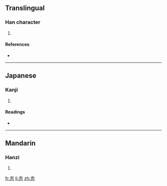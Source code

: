 ==Translingual==

===Han character===
{{Han char|rn=61|rad=心|as=05|sn=9|four=|canj=十口心 (JRP)}}

# {{defn|Han|sort=心05}}

====References====
* {{Han ref|kx=0380.210|dkj=10453|dj=0708.210|hdz=42279.070|uh=6018|ud=24600}}

----

==Japanese==

===Kanji===
{{ja-kanji|grade=|rs=心05}}

# {{defn|Japanese|sort=心05}}

====Readings====
* {{ja-readings|on=[[こ]] (ko), [[く]] (ku)|kun=[[かため]] (katame), [[かたく]] (kataku)}}

----

==Mandarin==

===Hanzi===
{{cmn-hanzi|pin=[[gù]] ([[gu4]])|wg=ku<sup>4</sup>}}

# {{defn|Mandarin|sort=心05}}

[[fr:怘]]
[[li:怘]]
[[zh:怘]]